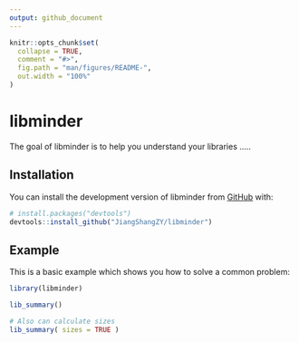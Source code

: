 ```yaml
---
output: github_document
---
```


<!-- README.md is generated from README.Rmd. Please edit that file -->

```r
knitr::opts_chunk$set(
  collapse = TRUE,
  comment = "#>",
  fig.path = "man/figures/README-",
  out.width = "100%"
)
```

# libminder

<!-- badges: start -->
<!-- badges: end -->

The goal of libminder is to help you understand your 
libraries .....

## Installation

You can install the development version of libminder from [GitHub](https://github.com/) with:

``` r
# install.packages("devtools")
devtools::install_github("JiangShangZY/libminder")
```

## Example

This is a basic example which shows you how to solve a common problem:

```r
library(libminder)

lib_summary()

# Also can calculate sizes
lib_summary( sizes = TRUE )
```
